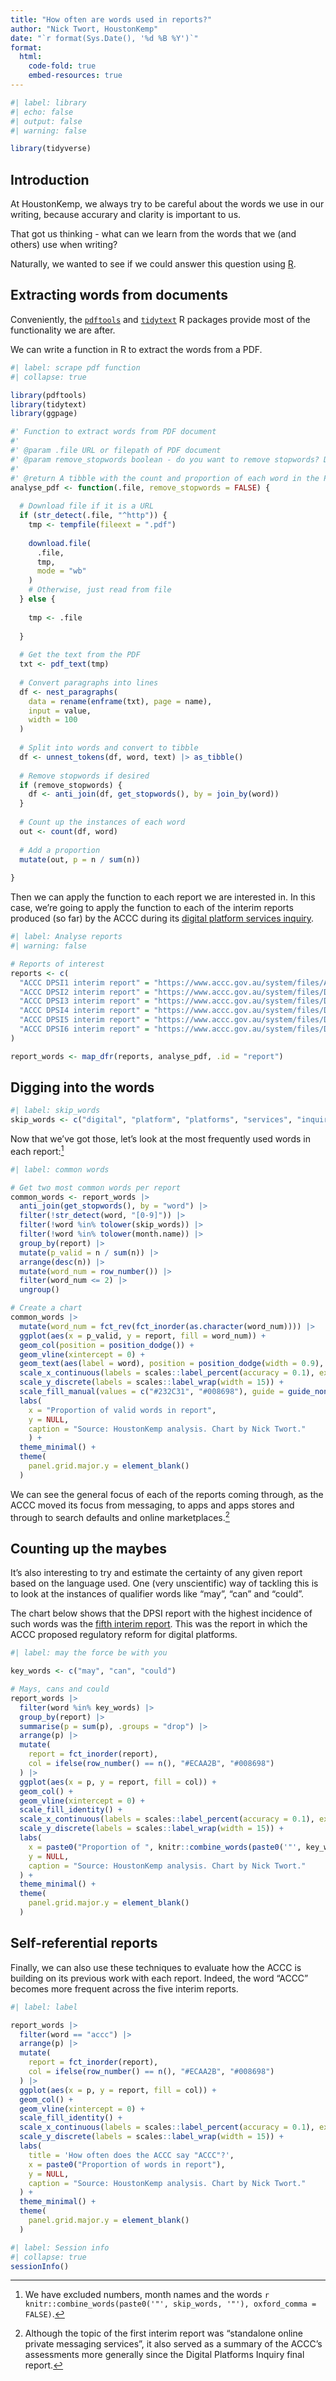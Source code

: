 ```yaml
---
title: "How often are words used in reports?"
author: "Nick Twort, HoustonKemp"
date: "`r format(Sys.Date(), '%d %B %Y')`"
format:
  html:
    code-fold: true
    embed-resources: true
---
```


```r
#| label: library
#| echo: false
#| output: false
#| warning: false

library(tidyverse)


```

## Introduction

At HoustonKemp, we always try to be careful about the words we use in our writing, because accurary and clarity is important to us.

That got us thinking - what can we learn from the words that we (and others) use when writing?

Naturally, we wanted to see if we could answer this question using [R](https://www.r-project.org/).

## Extracting words from documents

Conveniently, the [`pdftools`](https://github.com/ropensci/pdftools) and [`tidytext`](https://github.com/juliasilge/tidytext) R packages provide most of the functionality we are after.

We can write a function in R to extract the words from a PDF.


```r
#| label: scrape pdf function
#| collapse: true

library(pdftools)
library(tidytext)
library(ggpage)

#' Function to extract words from PDF document
#'
#' @param .file URL or filepath of PDF document
#' @param remove_stopwords boolean - do you want to remove stopwords? Default FALSE
#'
#' @return A tibble with the count and proportion of each word in the PDF
analyse_pdf <- function(.file, remove_stopwords = FALSE) {
  
  # Download file if it is a URL
  if (str_detect(.file, "^http")) {
    tmp <- tempfile(fileext = ".pdf")
    
    download.file(
      .file,
      tmp,
      mode = "wb"
    )
    # Otherwise, just read from file
  } else {
    
    tmp <- .file
    
  }
  
  # Get the text from the PDF
  txt <- pdf_text(tmp)
  
  # Convert paragraphs into lines
  df <- nest_paragraphs(
    data = rename(enframe(txt), page = name),
    input = value,
    width = 100
  )
  
  # Split into words and convert to tibble
  df <- unnest_tokens(df, word, text) |> as_tibble()
  
  # Remove stopwords if desired
  if (remove_stopwords) {
    df <- anti_join(df, get_stopwords(), by = join_by(word))
  }
  
  # Count up the instances of each word
  out <- count(df, word)
  
  # Add a proportion
  mutate(out, p = n / sum(n))
  
}

```

Then we can apply the function to each report we are interested in. In this case, we're going to apply the function to each of the interim reports produced (so far) by the ACCC during its [digital platform services inquiry](https://www.accc.gov.au/inquiries-and-consultations/digital-platform-services-inquiry-2020-25).

```r
#| label: Analyse reports
#| warning: false

# Reports of interest
reports <- c(
  "ACCC DPSI1 interim report" = "https://www.accc.gov.au/system/files/ACCC%20Digital%20Platforms%20Service%20Inquiry%20-%20September%202020%20interim%20report.pdf",
  "ACCC DPSI2 interim report" = "https://www.accc.gov.au/system/files/Digital%20platform%20services%20inquiry%20-%20March%202021%20interim%20report.pdf",
  "ACCC DPSI3 interim report" = "https://www.accc.gov.au/system/files/DPB%20-%20DPSI%20-%20September%202021%20-%20Full%20Report%20-%2030%20September%202021%20%283%29_1.pdf",
  "ACCC DPSI4 interim report" = "https://www.accc.gov.au/system/files/DPB%20-%20DPSI%20-%20March%202022%20-%20Full%20interim%20report%20-%2031%20March%202022.pdf",
  "ACCC DPSI5 interim report" = "https://www.accc.gov.au/system/files/Digital%20platform%20services%20inquiry%20-%20September%202022%20interim%20report.pdf",
  "ACCC DPSI6 interim report" = "https://www.accc.gov.au/system/files/Digital%20platforms%20services%20inquiry%20-%20Interim%20report%206%20-%20Report%20on%20social%20media%20services_0.pdf"
)

report_words <- map_dfr(reports, analyse_pdf, .id = "report")

```

## Digging into the words

```r
#| label: skip_words
skip_words <- c("digital", "platform", "platforms", "services", "inquiry", "ACCC", "interim", "report", "accessed", "p")


```

Now that we've got those, let's look at the most frequently used words in each report:^[We have excluded numbers, month names and the words `r knitr::combine_words(paste0('"', skip_words, '"'), oxford_comma = FALSE)`.]

```r
#| label: common words

# Get two most common words per report
common_words <- report_words |> 
  anti_join(get_stopwords(), by = "word") |> 
  filter(!str_detect(word, "[0-9]")) |> 
  filter(!word %in% tolower(skip_words)) |> 
  filter(!word %in% tolower(month.name)) |> 
  group_by(report) |> 
  mutate(p_valid = n / sum(n)) |> 
  arrange(desc(n)) |> 
  mutate(word_num = row_number()) |> 
  filter(word_num <= 2) |> 
  ungroup()

# Create a chart
common_words |> 
  mutate(word_num = fct_rev(fct_inorder(as.character(word_num)))) |> 
  ggplot(aes(x = p_valid, y = report, fill = word_num)) +
  geom_col(position = position_dodge()) +
  geom_vline(xintercept = 0) +
  geom_text(aes(label = word), position = position_dodge(width = 0.9), hjust = 1.05, colour = "white") +
  scale_x_continuous(labels = scales::label_percent(accuracy = 0.1), expand = expansion(mult = c(0, 0.05))) +
  scale_y_discrete(labels = scales::label_wrap(width = 15)) +
  scale_fill_manual(values = c("#232C31", "#008698"), guide = guide_none()) +
  labs(
    x = "Proportion of valid words in report",
    y = NULL,
    caption = "Source: HoustonKemp analysis. Chart by Nick Twort."
    ) +
  theme_minimal() +
  theme(
    panel.grid.major.y = element_blank()
  )

```

We can see the general focus of each of the reports coming through, as the ACCC moved its focus from messaging, to apps and apps stores and through to search defaults and online marketplaces.^[Although the topic of the first interim report was "standalone online private messaging services", it also served as a summary of the ACCC's assessments more generally since the Digital Platforms Inquiry final report.]

## Counting up the maybes

It's also interesting to try and estimate the certainty of any given report based on the language used. One (very unscientific) way of tackling this is to look at the instances of qualifier words like "may", "can" and "could".

The chart below shows that the DPSI report with the highest incidence of such words was the [fifth interim report](https://www.accc.gov.au/system/files/Digital%20platform%20services%20inquiry%20-%20September%202022%20interim%20report.pdf). This was the report in which the ACCC proposed regulatory reform for digital platforms.

```r
#| label: may the force be with you

key_words <- c("may", "can", "could")

# Mays, cans and could
report_words |> 
  filter(word %in% key_words) |> 
  group_by(report) |> 
  summarise(p = sum(p), .groups = "drop") |> 
  arrange(p) |> 
  mutate(
    report = fct_inorder(report),
    col = ifelse(row_number() == n(), "#ECAA2B", "#008698")
  ) |> 
  ggplot(aes(x = p, y = report, fill = col)) +
  geom_col() +
  geom_vline(xintercept = 0) +
  scale_fill_identity() +
  scale_x_continuous(labels = scales::label_percent(accuracy = 0.1), expand = expansion(mult = c(0, 0.05))) +
  scale_y_discrete(labels = scales::label_wrap(width = 15)) +
  labs(
    x = paste0("Proportion of ", knitr::combine_words(paste0('"', key_words, '"'), oxford_comma = FALSE), " in report"),
    y = NULL,
    caption = "Source: HoustonKemp analysis. Chart by Nick Twort."
  ) +
  theme_minimal() +
  theme(
    panel.grid.major.y = element_blank()
  )


```

## Self-referential reports

Finally, we can also use these techniques to evaluate how the ACCC is building on its previous work with each report. Indeed, the word "ACCC" becomes more frequent across the five interim reports.

```r
#| label: label

report_words |> 
  filter(word == "accc") |> 
  arrange(p) |> 
  mutate(
    report = fct_inorder(report),
    col = ifelse(row_number() == n(), "#ECAA2B", "#008698")
  ) |> 
  ggplot(aes(x = p, y = report, fill = col)) +
  geom_col() +
  geom_vline(xintercept = 0) +
  scale_fill_identity() +
  scale_x_continuous(labels = scales::label_percent(accuracy = 0.1), expand = expansion(mult = c(0, 0.05))) +
  scale_y_discrete(labels = scales::label_wrap(width = 15)) +
  labs(
    title = 'How often does the ACCC say "ACCC"?',
    x = paste0("Proportion of words in report"),
    y = NULL,
    caption = "Source: HoustonKemp analysis. Chart by Nick Twort."
  ) +
  theme_minimal() +
  theme(
    panel.grid.major.y = element_blank()
  )


```

```r
#| label: Session info
#| collapse: true
sessionInfo()

```
